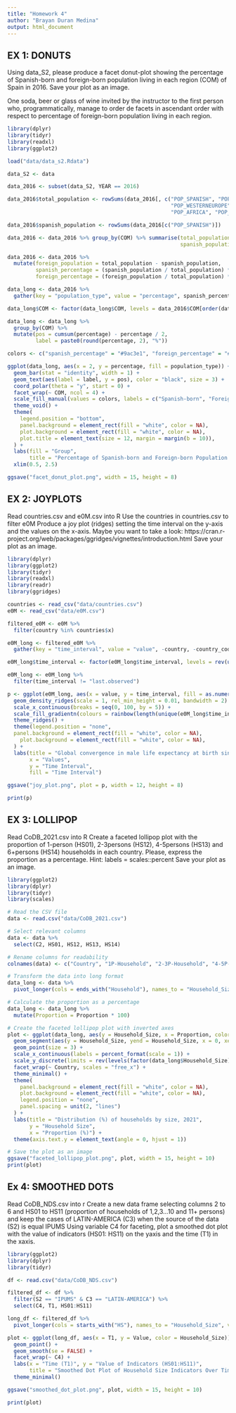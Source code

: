 ```yaml
---
title: "Homework 4"
author: "Brayan Duran Medina"
output: html_document
---
```


## EX 1: DONUTS ######
 Using data_S2, please produce a facet donut-plot showing the percentage of 
 Spanish-born and foreign-born population living in each region (COM) of Spain
 in 2016. 
 Save your plot as an image.

 One soda, beer or glass of wine invited by the instructor to the first
 person who, programmatically, manage to order de facets in ascendant order with
 respect to percentage of foreign-born population living in each region. 

```r

library(dplyr)
library(tidyr)
library(readxl)
library(ggplot2)

load("data/data_s2.Rdata")

data_S2 <- data

data_2016 <- subset(data_S2, YEAR == 2016)

data_2016$total_population <- rowSums(data_2016[, c("POP_SPANISH", "POP_LATINAMERICA", 
                                                    "POP_WESTERNEUROPE", "POP_EASTERNEUROPE", 
                                                    "POP_AFRICA", "POP_ASIA", "POP_OTHERS")])

data_2016$spanish_population <- rowSums(data_2016[c("POP_SPANISH")])

data_2016 <- data_2016 %>% group_by(COM) %>% summarise(total_population = sum(total_population),
                                                       spanish_population = sum(spanish_population))

data_2016 <- data_2016 %>%
  mutate(foreign_population = total_population - spanish_population,
         spanish_percentage = (spanish_population / total_population) * 100,
         foreign_percentage = (foreign_population / total_population) * 100)

data_long <- data_2016 %>%
  gather(key = "population_type", value = "percentage", spanish_percentage, foreign_percentage)

data_long$COM <- factor(data_long$COM, levels = data_2016$COM[order(data_2016$foreign_percentage)])

data_long <- data_long %>%
  group_by(COM) %>%
  mutate(pos = cumsum(percentage) - percentage / 2,
         label = paste0(round(percentage, 2), "%"))

colors <- c("spanish_percentage" = "#9ac3e1", "foreign_percentage" = "#f09797")

ggplot(data_long, aes(x = 2, y = percentage, fill = population_type)) +
  geom_bar(stat = "identity", width = 1) +
  geom_text(aes(label = label, y = pos), color = "black", size = 3) +
  coord_polar(theta = "y", start = 0) +
  facet_wrap(~ COM, ncol = 4) +
  scale_fill_manual(values = colors, labels = c("Spanish-born", "Foreign-born")) +
  theme_void() +
  theme(
    legend.position = "bottom",
    panel.background = element_rect(fill = "white", color = NA),
    plot.background = element_rect(fill = "white", color = NA),
    plot.title = element_text(size = 12, margin = margin(b = 10)),
  ) +
  labs(fill = "Group", 
       title = "Percentage of Spanish-born and Foreign-born Population by Region in Spain (2016)") +
  xlim(0.5, 2.5)

ggsave("facet_donut_plot.png", width = 15, height = 8)
```

## EX 2: JOYPLOTS ########
 Read countries.csv and e0M.csv into R
 Use the countries in countries.csv to filter e0M
 Produce a joy plot (ridges) setting the time interval on the y-axis and the 
 values on the x-axis. Maybe you want to take a look:
 https://cran.r-project.org/web/packages/ggridges/vignettes/introduction.html
 Save your plot as an image.

```r
library(dplyr)
library(ggplot2)
library(tidyr)
library(readxl)
library(readr)
library(ggridges)

countries <- read_csv("data/countries.csv")
e0M <- read_csv("data/e0M.csv")

filtered_e0M <- e0M %>%
  filter(country %in% countries$x)

e0M_long <- filtered_e0M %>%
  gather(key = "time_interval", value = "value", -country, -country_code)

e0M_long$time_interval <- factor(e0M_long$time_interval, levels = rev(unique(e0M_long$time_interval)))

e0M_long <- e0M_long %>%
  filter(time_interval != "last.observed")

p <- ggplot(e0M_long, aes(x = value, y = time_interval, fill = as.numeric(time_interval))) +
  geom_density_ridges(scale = 1, rel_min_height = 0.01, bandwidth = 2) +
  scale_x_continuous(breaks = seq(0, 100, by = 5)) +
  scale_fill_gradientn(colours = rainbow(length(unique(e0M_long$time_interval)))) +
  theme_ridges() +
  theme(legend.position = "none",
  panel.background = element_rect(fill = "white", color = NA),
    plot.background = element_rect(fill = "white", color = NA),
  ) +
  labs(title = "Global convergence in male life expectancy at birth since 1950",
       x = "Values",
       y = "Time Interval",
       fill = "Time Interval")

ggsave("joy_plot.png", plot = p, width = 12, height = 8)

print(p)
```

## EX 3: LOLLIPOP #######
 Read CoDB_2021.csv into R
 Create a faceted lollipop plot with the proportion of 1-person (HS01), 2-3persons (HS12),
 4-5persons (HS13) and 6+persons (HS14) households in each country. 
 Please, express the proportion as a percentage. Hint: labels = scales::percent
 Save your plot as an image. 

```r
library(ggplot2)
library(dplyr)
library(tidyr)
library(scales)

# Read the CSV file
data <- read.csv("data/CoDB_2021.csv")

# Select relevant columns
data <- data %>%
  select(C2, HS01, HS12, HS13, HS14)

# Rename columns for readability
colnames(data) <- c("Country", "1P-Household", "2-3P-Household", "4-5P-Household", "6+P-Household")

# Transform the data into long format
data_long <- data %>%
  pivot_longer(cols = ends_with("Household"), names_to = "Household_Size", values_to = "Proportion")

# Calculate the proportion as a percentage
data_long <- data_long %>%
  mutate(Proportion = Proportion * 100)

# Create the faceted lollipop plot with inverted axes
plot <- ggplot(data_long, aes(y = Household_Size, x = Proportion, color = Country)) +
  geom_segment(aes(y = Household_Size, yend = Household_Size, x = 0, xend = Proportion)) +
  geom_point(size = 3) +
  scale_x_continuous(labels = percent_format(scale = 1)) +
  scale_y_discrete(limits = rev(levels(factor(data_long$Household_Size)))) +
  facet_wrap(~ Country, scales = "free_x") +
  theme_minimal() +
  theme(
    panel.background = element_rect(fill = "white", color = NA),
    plot.background = element_rect(fill = "white", color = NA),
    legend.position = "none",
    panel.spacing = unit(2, "lines")  
  ) +
  labs(title = "Distribution (%) of households by size, 2021",
       y = "Household Size",
       x = "Proportion (%)") +
  theme(axis.text.y = element_text(angle = 0, hjust = 1))

# Save the plot as an image
ggsave("faceted_lollipop_plot.png", plot, width = 15, height = 10)
print(plot)
```

## Ex 4: SMOOTHED DOTS #####
 Read CoDB_NDS.csv into r
 Create a new data frame selecting columns 2 to 6 and HS01 to HS11 (proportion 
 of households of 1,2,3...10 and 11+ persons) and keep the cases of LATIN-AMERICA
(C3) when the source of the data (S2) is equal IPUMS
 Using variable C4 for faceting, plot a smoothed dot plot with the value of 
 indicators (HS01: HS11) on the yaxis and the time (T1) in the xaxis. 

```r
library(ggplot2)
library(dplyr)
library(tidyr)

df <- read.csv("data/CoDB_NDS.csv")

filtered_df <- df %>%
  filter(S2 == "IPUMS" & C3 == "LATIN-AMERICA") %>%
  select(C4, T1, HS01:HS11)

long_df <- filtered_df %>%
  pivot_longer(cols = starts_with("HS"), names_to = "Household_Size", values_to = "Value")

plot <- ggplot(long_df, aes(x = T1, y = Value, color = Household_Size)) +
  geom_point() +
  geom_smooth(se = FALSE) +
  facet_wrap(~ C4) +
  labs(x = "Time (T1)", y = "Value of Indicators (HS01:HS11)", 
       title = "Smoothed Dot Plot of Household Size Indicators Over Time") +
  theme_minimal()

ggsave("smoothed_dot_plot.png", plot, width = 15, height = 10)

print(plot)
```
